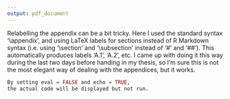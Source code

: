 ```yaml
---
output: pdf_document
---
```


\appendix
\section{Lampiran}

\subsection{Appendix stuff}

Relabelling the appendix can be a bit tricky. Here I used the standard \LaTeX syntax '\\appendix', and using LaTeX labels for sections instead of R Markdown syntax (i.e. using '\\section' and '\\subsection' instead of '#' and '##'). This automatically produces labels 'A.1', 'A.2', etc. I came up with doing it this way during the last two days before handing in my thesis, so I'm sure this is not the most elegant way of dealing with the appendices, but it works.


\subsection{Code example}

```r
By setting eval = FALSE and echo = TRUE, 
the actual code will be displayed but not run.
```